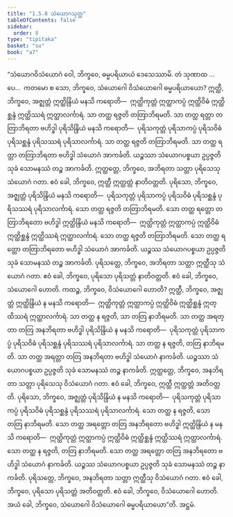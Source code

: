 ```yaml
---
title: "1.5.8 သံယောဂသုတ္တ"
tableOfContents: false
sidebar:
  order: 8
type: "tipitaka"
basket: "su"
book: "a7"
---
```



<DynamicBreadcrumb />

<Division number="51" book="a7" e="ch" v="16" p="440">

<Paragraph number="290" book="a7">
“သံယောဂဝိသံယောဂံ ဝေါ, ဘိက္ခဝေ, ဓမ္မပရိယာယံ ဒေသေဿာမိ. တံ သုဏာထ …ပေ…  ကတမော စ သော, ဘိက္ခဝေ, သံယောဂေါ ဝိသံယောဂေါ ဓမ္မပရိယာယော?
</Paragraph>

<Paragraph number="291" book="a7">
ဣတ္ထီ, ဘိက္ခဝေ, အဇ္ဈတ္တံ ဣတ္ထိန္ဒြိယံ မနသိ ကရောတိ—  ဣတ္ထိကုတ္တံ ဣတ္ထာကပ္ပံ ဣတ္ထိဝိဓံ ဣတ္ထိစ္ဆန္ဒံ ဣတ္ထိဿရံ ဣတ္ထာလင်္ကာရံ. သာ တတ္ထ ရဇ္ဇတိ တတြာဘိရမတိ. သာ တတ္ထ ရတ္တာ တတြာဘိရတာ ဗဟိဒ္ဓါ ပုရိသိန္ဒြိယံ မနသိ ကရောတိ—  ပုရိသကုတ္တံ ပုရိသာကပ္ပံ ပုရိသဝိဓံ ပုရိသစ္ဆန္ဒံ ပုရိသဿရံ ပုရိသာလင်္ကာရံ. သာ တတ္ထ ရဇ္ဇတိ တတြာဘိရမတိ. သာ တတ္ထ ရတ္တာ တတြာဘိရတာ ဗဟိဒ္ဓါ သံယောဂံ အာကင်္ခတိ. ယဉ္စဿာ သံယောဂပစ္စယာ ဥပ္ပဇ္ဇတိ သုခံ သောမနဿံ တဉ္စ အာကင်္ခတိ. ဣတ္ထတ္တေ, ဘိက္ခဝေ, အဘိရတာ သတ္တာ ပုရိသေသု သံယောဂံ ဂတာ. ဧဝံ ခေါ, ဘိက္ခဝေ, ဣတ္ထီ ဣတ္ထတ္တံ နာတိဝတ္တတိ.
</Paragraph>

<Paragraph number="292" book="a7">
ပုရိသော, ဘိက္ခဝေ, အဇ္ဈတ္တံ ပုရိသိန္ဒြိယံ မနသိ ကရောတိ—  ပုရိသကုတ္တံ ပုရိသာကပ္ပံ ပုရိသဝိဓံ ပုရိသစ္ဆန္ဒံ ပုရိသဿရံ ပုရိသာလင်္ကာရံ. သော တတ္ထ ရဇ္ဇတိ တတြာဘိရမတိ. သော တတ္ထ ရတ္တော တတြာဘိရတော ဗဟိဒ္ဓါ ဣတ္ထိန္ဒြိယံ မနသိ ကရောတိ—  ဣတ္ထိကုတ္တံ ဣတ္ထာကပ္ပံ ဣတ္ထိဝိဓံ ဣတ္ထိစ္ဆန္ဒံ ဣတ္ထိဿရံ ဣတ္ထာလင်္ကာရံ. သော တတ္ထ ရဇ္ဇတိ တတြာဘိရမတိ. သော တတ္ထ ရတ္တော တတြာဘိရတော ဗဟိဒ္ဓါ သံယောဂံ အာကင်္ခတိ. ယဉ္စဿ သံယောဂပစ္စယာ ဥပ္ပဇ္ဇတိ သုခံ သောမနဿံ တဉ္စ အာကင်္ခတိ. ပုရိသတ္တေ, ဘိက္ခဝေ, အဘိရတာ သတ္တာ ဣတ္ထီသု သံယောဂံ ဂတာ. ဧဝံ ခေါ, ဘိက္ခဝေ, ပုရိသော ပုရိသတ္တံ နာတိဝတ္တတိ. ဧဝံ ခေါ, ဘိက္ခဝေ, သံယောဂေါ ဟောတိ.
</Paragraph>

<Paragraph number="293" book="a7">
ကထဉ္စ, ဘိက္ခဝေ, ဝိသံယောဂေါ ဟောတိ? ဣတ္ထီ, ဘိက္ခဝေ, အဇ္ဈတ္တံ ဣတ္ထိန္ဒြိယံ န မနသိ ကရောတိ—  ဣတ္ထိကုတ္တံ ဣတ္ထာကပ္ပံ ဣတ္ထိဝိဓံ ဣတ္ထိစ္ဆန္ဒံ ဣတ္ထိဿရံ ဣတ္ထာလင်္ကာရံ. သာ တတ္ထ န ရဇ္ဇတိ, သာ တတြ နာဘိရမတိ. သာ တတ္ထ အရတ္တာ တတြ အနဘိရတာ ဗဟိဒ္ဓါ ပုရိသိန္ဒြိယံ န မနသိ ကရောတိ—  ပုရိသကုတ္တံ ပုရိသာကပ္ပံ ပုရိသဝိဓံ ပုရိသစ္ဆန္ဒံ ပုရိသဿရံ ပုရိသာလင်္ကာရံ. သာ တတ္ထ န ရဇ္ဇတိ, တတြ နာဘိရမတိ. သာ တတ္ထ အရတ္တာ တတြ အနဘိရတာ ဗဟိဒ္ဓါ သံယောဂံ နာကင်္ခတိ. ယဉ္စဿာ သံယောဂပစ္စယာ ဥပ္ပဇ္ဇတိ သုခံ သောမနဿံ တဉ္စ နာကင်္ခတိ. ဣတ္ထတ္တေ, ဘိက္ခဝေ, အနဘိရတာ သတ္တာ ပုရိသေသု ဝိသံယောဂံ ဂတာ. ဧဝံ ခေါ, ဘိက္ခဝေ, ဣတ္ထီ ဣတ္ထတ္တံ အတိဝတ္တတိ.
</Paragraph>

<Paragraph number="294" book="a7">
ပုရိသော, ဘိက္ခဝေ, အဇ္ဈတ္တံ ပုရိသိန္ဒြိယံ န မနသိ ကရောတိ—  ပုရိသကုတ္တံ ပုရိသာကပ္ပံ ပုရိသဝိဓံ ပုရိသစ္ဆန္ဒံ ပုရိသဿရံ ပုရိသာလင်္ကာရံ. သော တတ္ထ န ရဇ္ဇတိ, သော တတြ နာဘိရမတိ. သော တတ္ထ အရတ္တော တတြ အနဘိရတော ဗဟိဒ္ဓါ ဣတ္ထိန္ဒြိယံ န မနသိ ကရောတိ—  ဣတ္ထိကုတ္တံ ဣတ္ထာကပ္ပံ ဣတ္ထိဝိဓံ ဣတ္ထိစ္ဆန္ဒံ ဣတ္ထိဿရံ ဣတ္ထာလင်္ကာရံ. သော တတ္ထ န ရဇ္ဇတိ, တတြ နာဘိရမတိ. သော တတ္ထ အရတ္တော တတြ အနဘိရတော ဗဟိဒ္ဓါ သံယောဂံ နာကင်္ခတိ. ယဉ္စဿ သံယောဂပစ္စယာ ဥပ္ပဇ္ဇတိ သုခံ သောမနဿံ တဉ္စ နာကင်္ခတိ. ပုရိသတ္တေ, ဘိက္ခဝေ, အနဘိရတာ သတ္တာ ဣတ္ထီသု ဝိသံယောဂံ ဂတာ. ဧဝံ ခေါ, ဘိက္ခဝေ, ပုရိသော ပုရိသတ္တံ အတိဝတ္တတိ. ဧဝံ ခေါ, ဘိက္ခဝေ, ဝိသံယောဂေါ ဟောတိ. အယံ ခေါ, ဘိက္ခဝေ, သံယောဂေါ ဝိသံယောဂေါ ဓမ္မပရိယာယော”တိ.

</Paragraph>
</Division>

<Paragraph number="295" type="center" book="a7">
အဋ္ဌမံ.
</Paragraph>